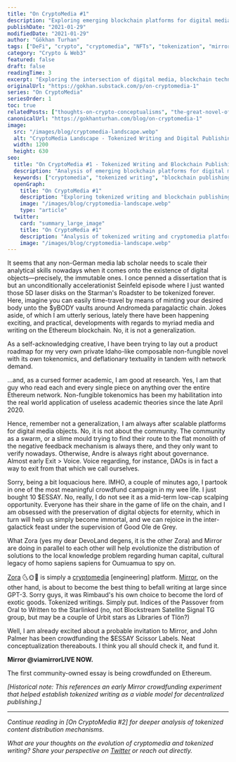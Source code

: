 ```yaml
---
title: "On CryptoMedia #1"
description: "Exploring emerging blockchain platforms for digital media, tokenized writing, and cryptomedia engineering. An analysis of Zora, Mirror, and community-funded essays in the evolving DeFi ecosystem."
publishDate: "2021-01-29"
modifiedDate: "2021-01-29"
author: "Gökhan Turhan"
tags: ["DeFi", "crypto", "cryptomedia", "NFTs", "tokenization", "mirror", "zora", "writing", "digital-media", "blockchain-publishing"]
category: "Crypto & Web3"
featured: false
draft: false
readingTime: 3
excerpt: "Exploring the intersection of digital media, blockchain technology, and tokenized writing through platforms like Zora and Mirror. A deep dive into cryptomedia engineering and community-funded essays in the evolving NFT ecosystem."
originalUrl: "https://gokhan.substack.com/p/on-cryptomedia-1"
series: "On CryptoMedia"
seriesOrder: 1
toc: true
relatedPosts: ["thoughts-on-crypto-conceptualisms", "the-great-novel-of-2025"]
canonicalUrl: "https://gokhanturhan.com/blog/on-cryptomedia-1"
image:
  src: "/images/blog/cryptomedia-landscape.webp"
  alt: "CryptoMedia Landscape - Tokenized Writing and Digital Publishing"
  width: 1200
  height: 630
seo:
  title: "On CryptoMedia #1 - Tokenized Writing and Blockchain Publishing"
  description: "Analysis of emerging blockchain platforms for digital media, tokenized writing, and cryptomedia engineering through Zora, Mirror, and community-funded essays."
  keywords: ["cryptomedia", "tokenized writing", "blockchain publishing", "Mirror protocol", "Zora platform", "NFT writing", "crypto journalism", "digital media blockchain", "tokenized essays", "DeFi media"]
  openGraph:
    title: "On CryptoMedia #1"
    description: "Exploring tokenized writing and blockchain publishing platforms"
    image: "/images/blog/cryptomedia-landscape.webp"
    type: "article"
  twitter:
    card: "summary_large_image"
    title: "On CryptoMedia #1"
    description: "Analysis of tokenized writing and cryptomedia platforms"
    image: "/images/blog/cryptomedia-landscape.webp"
---
```



<OptimizedImage 
  src="/images/blog/on-cryptomedia-1-landscape-abstract.jpeg" 
  alt="On CryptoMedia Landscape Abstract" 
  className="w-full rounded-lg shadow-lg my-8"
/>

It seems that any non-German media lab scholar needs to scale their analytical skills nowadays when it comes onto the existence of digital objects—precisely, the immutable ones. I once penned a dissertation that is but an unconditionally accelerationist Seinfeld episode where I just wanted those 5D laser disks on the Starman's Roadster to be tokenized forever. Here, imagine you can easily time-travel by means of minting your desired body unto the $yBODY vaults around Andromeda paragalactic chain. Jokes aside, of which I am utterly serious, lately there have been happening exciting, and practical, developments with regards to myriad media and writing on the Ethereum blockchain. No, it is not a generalization.

As a self-acknowledging creative, I have been trying to lay out a product roadmap for my very own private Idaho-like composable non-fungible novel with its own tokenomics, and deflationary textuality in tandem with network demand.

…and, as a cursed former academic, I am good at research. Yes, I am that guy who read each and every single piece on anything over the entire Ethereum network. Non-fungible tokenomics has been my habilitation into the real world application of useless academic theories since the late April 2020.

Hence, remember not a generalization, I am always after scalable platforms for digital media objects. No, it is not about the community. The community as a swarm, or a slime mould trying to find their route to the flat monolith of the negative feedback mechanism is always there, and they only want to verify nowadays. Otherwise, Andre is always right about governance. Almost early Exit > Voice. Voice regarding, for instance, DAOs is in fact a way to exit from that which we call ourselves.

<QuoteBlock
  quote="Non-fungible tokenomics has been my habilitation into the real world application of useless academic theories since the late April 2020."
  type="pullquote"
/>

Sorry, being a bit loquacious here. IMHO, a couple of minutes ago, I partook in one of the most meaningful crowdfund campaign in my wee life. I just bought 10 $ESSAY. No, really, I do not see it as a mid-term low-cap scalping opportunity. Everyone has their share in the game of life on the chain, and I am obsessed with the preservation of digital objects for eternity, which in turn will help us simply become immortal, and we can rejoice in the inter-galactick feast under the supervision of Good Ole de Grey.

What Zora (yes my dear DevoLand degens, it is the other Zora) and Mirror are doing in parallel to each other will help evolutionize the distribution of solutions to the local knowledge problem regarding human capital, cultural legacy of homo sapiens sapiens for Oumuamua to spy on.

[Zora](https://zora.engineering/) 🌜🌞🌛 is simply a [cryptomedia](https://cryptomedia.wtf/) [engineering] platform. [Mirror](https://mirror.xyz/), on the other hand, is about to become the best thing to befall writing at large since GPT-3. Sorry guys, it was Rimbaud's his own choice to become the lord of exotic goods. Tokenized writings. Simply put. Indices of the Passover from Oral to Written to the Starlinked (no, not Blockstream Satellite Signal TG group, but may be a couple of Urbit stars as Libraries of Tlön?)

<QuoteBlock
  quote="What Zora and Mirror are doing in parallel to each other will help evolutionize the distribution of solutions to the local knowledge problem regarding human capital, cultural legacy of homo sapiens sapiens for Oumuamua to spy on."
  type="default"
  highlight={true}
/>

Well, I am already excited about a probable invitation to Mirror, and John Palmer has been crowdfunding the $ESSAY Scissor Labels. Neat conceptualization thereabouts. I think you all should check it, and fund it.

**Mirror @viamirrorLIVE NOW.**

The first community-owned essay is being crowdfunded on Ethereum.

*[Historical note: This references an early Mirror crowdfunding experiment that helped establish tokenized writing as a viable model for decentralized publishing.]*

---

*Continue reading in [On CryptoMedia #2] for deeper analysis of tokenized content distribution mechanisms.*

*What are your thoughts on the evolution of cryptomedia and tokenized writing? Share your perspective on [Twitter](https://twitter.com/0xgokhan) or reach out directly.*

